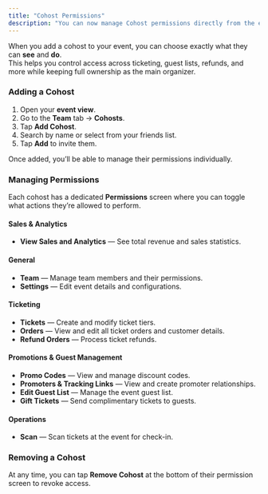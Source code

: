 ```yaml
---
title: "Cohost Permissions"
description: "You can now manage Cohost permissions directly from the event view, under the Team tab available on both web and mobile app."
---
```


When you add a cohost to your event, you can choose exactly what they can **see** and **do**.\
This helps you control access across ticketing, guest lists, refunds, and more while keeping full ownership as the main organizer.

### Adding a Cohost

1. Open your **event view**.
2. Go to the **Team** tab → **Cohosts**.
3. Tap **Add Cohost**.
4. Search by name or select from your friends list.
5. Tap **Add** to invite them.

Once added, you’ll be able to manage their permissions individually.

### Managing Permissions

Each cohost has a dedicated **Permissions** screen where you can toggle what actions they’re allowed to perform.

#### Sales & Analytics

- **View Sales and Analytics** — See total revenue and sales statistics.

#### General

- **Team** — Manage team members and their permissions.
- **Settings** — Edit event details and configurations.

#### Ticketing

- **Tickets** — Create and modify ticket tiers.
- **Orders** — View and edit all ticket orders and customer details.
- **Refund Orders** — Process ticket refunds.

#### Promotions & Guest Management

- **Promo Codes** — View and manage discount codes.
- **Promoters & Tracking Links** — View and create promoter relationships.
- **Edit Guest List** — Manage the event guest list.
- **Gift Tickets** — Send complimentary tickets to guests.

#### Operations

- **Scan** — Scan tickets at the event for check-in.

### Removing a Cohost

At any time, you can tap **Remove Cohost** at the bottom of their permission screen to revoke access.